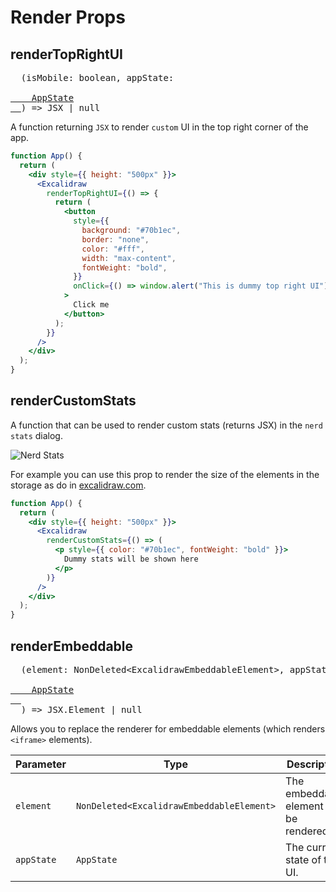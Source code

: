 # Render Props

## renderTopRightUI

<pre>
  (isMobile: boolean, appState:
  <a href="https://github.com/excalidraw/excalidraw/blob/master/src/types.ts#L95">
    AppState
  </a>) => JSX | null
</pre>

A function returning `JSX` to render `custom` UI in the top right corner of the app.

```jsx live
function App() {
  return (
    <div style={{ height: "500px" }}>
      <Excalidraw
        renderTopRightUI={() => {
          return (
            <button
              style={{
                background: "#70b1ec",
                border: "none",
                color: "#fff",
                width: "max-content",
                fontWeight: "bold",
              }}
              onClick={() => window.alert("This is dummy top right UI")}
            >
              Click me
            </button>
          );
        }}
      />
    </div>
  );
}
```

## renderCustomStats

A function that can be used to render custom stats (returns JSX) in the `nerd stats` dialog.

![Nerd Stats](../../../../assets/nerd-stats.png)

For example you can use this prop to render the size of the elements in the storage as do in [excalidraw.com](https://excalidraw.com).

```jsx live
function App() {
  return (
    <div style={{ height: "500px" }}>
      <Excalidraw
        renderCustomStats={() => (
          <p style={{ color: "#70b1ec", fontWeight: "bold" }}>
            Dummy stats will be shown here
          </p>
        )}
      />
    </div>
  );
}
```

## renderEmbeddable

<pre>
  (element: NonDeleted&lt;ExcalidrawEmbeddableElement&gt;, appState:{" "}
  <a href="https://github.com/excalidraw/excalidraw/blob/master/src/types.ts#L95">
    AppState
  </a>
  ) => JSX.Element | null
</pre>

Allows you to replace the renderer for embeddable elements (which renders `<iframe>` elements).

| Parameter | Type | Description |
| --- | --- | --- |
| `element` | `NonDeleted<ExcalidrawEmbeddableElement>` | The embeddable element to be rendered. |
| `appState` | `AppState` | The current state of the UI. |
